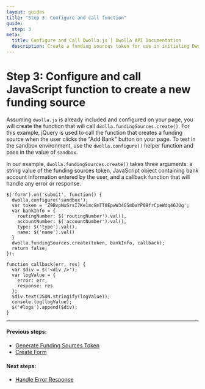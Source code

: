 ```yaml
---
layout: guides
title: "Step 3: Configure and call function"
guide:
  step: 3
meta:
  title: Configure and Call Dwolla.js | Dwolla API Documentation
  description: Create a funding sources token for use in initiating Dwolla.js, a powerful and secure bank account verification tool.
---
```


# Step 3: Configure and call JavaScript function to create a new funding source

Assuming `dwolla.js` is already included and configured on your page, you will create the function that will call `dwolla.fundingSources.create()`. For this example, jQuery is used to call the function that creates a funding source when the user clicks the "Add Bank" button on your page. To test in the sandbox environment, use the `dwolla.configure()` helper function and pass in the value of `sandbox`.

In our example, `dwolla.fundingSources.create()` takes three arguments: a string value of the funding sources token, JavaScript object containing bank account information entered by the user, and a callback function that will handle any error or response.

```javascriptnoselect
$('form').on('submit', function() {
  dwolla.configure('sandbox');
  var token = 'Z9BvpNuSrsI7Ke1mcGmTT0EpwW34GSmDaYP09frCpeWdq46JUg';
  var bankInfo = {
    routingNumber: $('routingNumber').val(),
    accountNumber: $('accountNumber').val(),
    type: $('type').val(),
    name: $('name').val()
  }
  dwolla.fundingSources.create(token, bankInfo, callback);
  return false;
});

function callback(err, res) {
  var $div = $('<div />');
  var logValue = {
    error: err,
    response: res
  };
  $div.text(JSON.stringify(logValue));
  console.log(logValue);
  $('#logs').append($div);
}
```

---

#### Previous steps:

- [Generate Funding Sources Token](https://developers.dwolla.com/guides/funding-sources/dwolla-js/create-funding-sources-token)
- [Create Form](https://developers.dwolla.com/guides/funding-sources/dwolla-js/create-form)

#### Next steps:

- [Handle Error Response](https://developers.dwolla.com/guides/funding-sources/dwolla-js/handle-errors)

